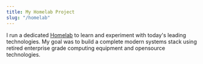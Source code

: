 ```yaml
---
title: My Homelab Project
slug: "/homelab"
---
```


I run a dedicated [Homelab](https://linuxhandbook.com/homelab/) to learn and experiment with today's leading technologies. My goal was to build a complete modern systems stack using retired enterprise grade computing equipment and opensource technologies. 
